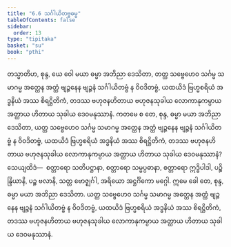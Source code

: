 ```yaml
---
title: "6.6 သင်္ဂါယိတဗ္ဗဓမ္မ"
tableOfContents: false
sidebar:
  order: 13
type: "tipitaka"
basket: "su"
book: "pthi"
---
```



<DynamicBreadcrumb />

<Division number="177" book="pthi">

<Paragraph number="355" book="pthi">
တသ္မာတိဟ, စုန္ဒ, ယေ ဝေါ မယာ ဓမ္မာ အဘိညာ ဒေသိတာ, တတ္ထ သဗ္ဗေဟေဝ သင်္ဂမ္မ သမာဂမ္မ အတ္ထေန အတ္ထံ ဗျဉ္ဇနေန ဗျဉ္ဇနံ သင်္ဂါယိတဗ္ဗံ န ဝိဝဒိတဗ္ဗံ, ယထယိဒံ ဗြဟ္မစရိယံ အဒ္ဓနိယံ အဿ စိရဋ္ဌိတိကံ, တဒဿ ဗဟုဇနဟိတာယ ဗဟုဇနသုခါယ လောကာနုကမ္ပာယ အတ္ထာယ ဟိတာယ သုခါယ ဒေဝမနုဿာနံ. ကတမေ စ တေ, စုန္ဒ, ဓမ္မာ မယာ အဘိညာ ဒေသိတာ, ယတ္ထ သဗ္ဗေဟေဝ သင်္ဂမ္မ သမာဂမ္မ အတ္ထေန အတ္ထံ ဗျဉ္ဇနေန ဗျဉ္ဇနံ သင်္ဂါယိတဗ္ဗံ န ဝိဝဒိတဗ္ဗံ, ယထယိဒံ ဗြဟ္မစရိယံ အဒ္ဓနိယံ အဿ စိရဋ္ဌိတိကံ, တဒဿ ဗဟုဇနဟိတာယ ဗဟုဇနသုခါယ လောကာနုကမ္ပာယ အတ္ထာယ ဟိတာယ သုခါယ ဒေဝမနုဿာနံ? သေယျထိဒံ—  စတ္တာရော သတိပဋ္ဌာနာ, စတ္တာရော သမ္မပ္ပဓာနာ, စတ္တာရော ဣဒ္ဓိပါဒါ, ပဉ္စိန္ဒြိယာနိ, ပဉ္စ ဗလာနိ, သတ္တ ဗောဇ္ဈင်္ဂါ, အရိယော အဋ္ဌင်္ဂိကော မဂ္ဂေါ. ဣမေ ခေါ တေ, စုန္ဒ, ဓမ္မာ မယာ အဘိညာ ဒေသိတာ. ယတ္ထ သဗ္ဗေဟေဝ သင်္ဂမ္မ သမာဂမ္မ အတ္ထေန အတ္ထံ ဗျဉ္ဇနေန ဗျဉ္ဇနံ သင်္ဂါယိတဗ္ဗံ န ဝိဝဒိတဗ္ဗံ, ယထယိဒံ ဗြဟ္မစရိယံ အဒ္ဓနိယံ အဿ စိရဋ္ဌိတိကံ, တဒဿ ဗဟုဇနဟိတာယ ဗဟုဇနသုခါယ လောကာနုကမ္ပာယ အတ္ထာယ ဟိတာယ သုခါယ ဒေဝမနုဿာနံ.
</Paragraph>
</Division>